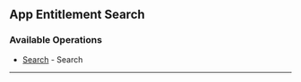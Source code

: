 
## App Entitlement Search

### Available Operations

* [Search](/curl/app_entitlement_search/search) - Search

---
<Search />
